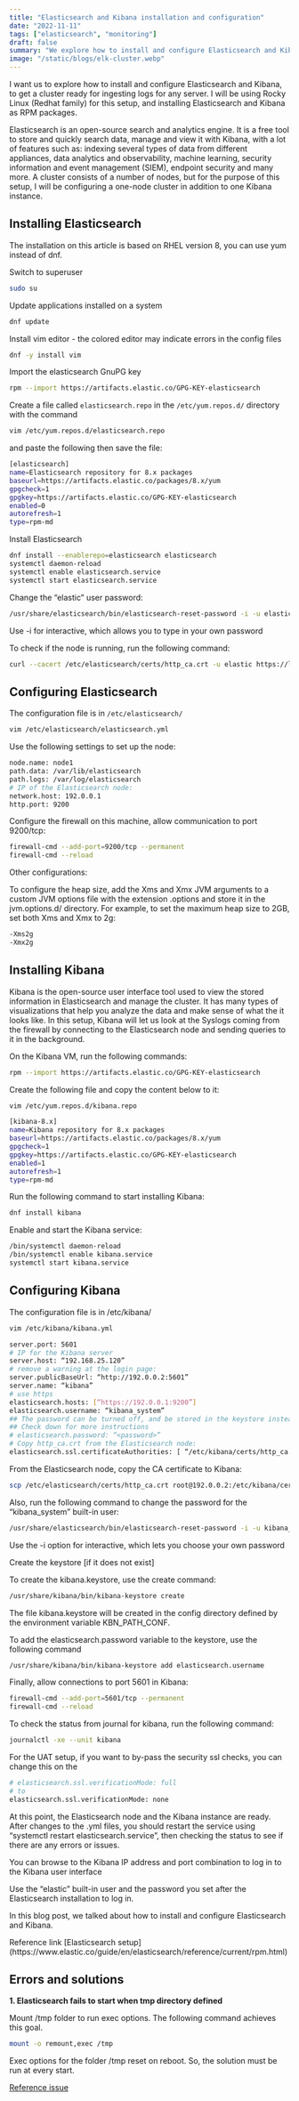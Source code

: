 ```yaml
---
title: "Elasticsearch and Kibana installation and configuration"
date: "2022-11-11"
tags: ["elasticsearch", "monitoring"]
draft: false
summary: "We explore how to install and configure Elasticsearch and Kibana, to get a cluster ready for ingesting logs from any server"
image: "/static/blogs/elk-cluster.webp"
---
```


I want us to explore how to install and configure Elasticsearch and Kibana, to get a cluster ready for ingesting logs for any server.
I will be using Rocky Linux (Redhat family) for this setup, and installing Elasticsearch and Kibana as RPM packages.

Elasticsearch is an open-source search and analytics engine. It is a free tool to
store and quickly search data, manage and view it with Kibana, with a lot of features such as:
indexing several types of data from different appliances, data analytics and observability,
machine learning, security information and event management (SIEM), endpoint security and many more.
A cluster consists of a number of nodes, but for the purpose of this setup, I will be configuring a one-node cluster in addition to one Kibana instance.

## Installing Elasticsearch

The installation on this article is based on RHEL version 8, you can use yum instead of dnf.

Switch to superuser

```bash
sudo su
```

Update applications installed on a system

```bash
dnf update
```

Install vim editor - the colored editor may indicate errors in the config files

```bash
dnf -y install vim
```

Import the elasticsearch GnuPG key

```bash
rpm --import https://artifacts.elastic.co/GPG-KEY-elasticsearch
```

Create a file called `elasticsearch.repo` in the `/etc/yum.repos.d/` directory with the command

```bash
vim /etc/yum.repos.d/elasticsearch.repo
```

and paste the following then save the file:

```bash showLineNumbers
[elasticsearch]
name=Elasticsearch repository for 8.x packages
baseurl=https://artifacts.elastic.co/packages/8.x/yum
gpgcheck=1
gpgkey=https://artifacts.elastic.co/GPG-KEY-elasticsearch
enabled=0
autorefresh=1
type=rpm-md
```

Install Elasticsearch

```bash
dnf install --enablerepo=elasticsearch elasticsearch
systemctl daemon-reload
systemctl enable elasticsearch.service
systemctl start elasticsearch.service
```

Change the “elastic” user password:

```bash
/usr/share/elasticsearch/bin/elasticsearch-reset-password -i -u elastic
```

Use -i for interactive, which allows you to type in your own password

To check if the node is running, run the following command:

```bash
curl --cacert /etc/elasticsearch/certs/http_ca.crt -u elastic https://localhost:9200
```

## Configuring Elasticsearch

The configuration file is in `/etc/elasticsearch/`

```bash
vim /etc/elasticsearch/elasticsearch.yml
```

Use the following settings to set up the node:

```bash
node.name: node1
path.data: /var/lib/elasticsearch
path.logs: /var/log/elasticsearch
# IP of the Elasticsearch node:
network.host: 192.0.0.1
http.port: 9200
```

Configure the firewall on this machine, allow communication to port 9200/tcp:

```bash
firewall-cmd --add-port=9200/tcp --permanent
firewall-cmd --reload
```

Other configurations:

To configure the heap size, add the Xms and Xmx JVM arguments to a custom JVM options
file with the extension .options and store it in the jvm.options.d/ directory.
For example, to set the maximum heap size to 2GB, set both Xms and Xmx to 2g:

```bash
-Xms2g
-Xmx2g
```

## Installing Kibana

Kibana is the open-source user interface tool used to view the stored information in Elasticsearch and manage the cluster.
It has many types of visualizations that help you analyze the data and make sense of what the it looks like.
In this setup, Kibana will let us look at the Syslogs coming from the firewall by connecting to the Elasticsearch node and sending queries to it in the background.

On the Kibana VM, run the following commands:

```bash
rpm --import https://artifacts.elastic.co/GPG-KEY-elasticsearch
```

Create the following file and copy the content below to it:

```bash
vim /etc/yum.repos.d/kibana.repo
```

```bash
[kibana-8.x]
name=Kibana repository for 8.x packages
baseurl=https://artifacts.elastic.co/packages/8.x/yum
gpgcheck=1
gpgkey=https://artifacts.elastic.co/GPG-KEY-elasticsearch
enabled=1
autorefresh=1
type=rpm-md
```

Run the following command to start installing Kibana:

```bash
dnf install kibana
```

Enable and start the Kibana service:

```bash
/bin/systemctl daemon-reload
/bin/systemctl enable kibana.service
systemctl start kibana.service
```

## Configuring Kibana

The configuration file is in /etc/kibana/

```bash
vim /etc/kibana/kibana.yml
```

```bash
server.port: 5601
# IP for the Kibana server
server.host: “192.168.25.120”
# remove a warning at the login page:
server.publicBaseUrl: “http://192.0.0.2:5601”
server.name: “kibana”
# use https
elasticsearch.hosts: [“https://192.0.0.1:9200”]
elasticsearch.username: “kibana_system”
## The password can be turned off, and be stored in the keystore instead
## Check down for more instructions
# elasticsearch.password: “<password>”
# Copy http_ca.crt from the Elasticsearch node:
elasticsearch.ssl.certificateAuthorities: [ “/etc/kibana/certs/http_ca.crt” ]
```

From the Elasticsearch node, copy the CA certificate to Kibana:

```bash
scp /etc/elasticsearch/certs/http_ca.crt root@192.0.0.2:/etc/kibana/certs
```

Also, run the following command to change the password for the “kibana_system” built-in user:

```bash
/usr/share/elasticsearch/bin/elasticsearch-reset-password -i -u kibana_system
```

Use the -i option for interactive, which lets you choose your own password

Create the keystore [if it does not exist]

To create the kibana.keystore, use the create command:

```bash
/usr/share/kibana/bin/kibana-keystore create
```

The file kibana.keystore will be created in the config directory defined by the environment variable KBN_PATH_CONF.

To add the elasticsearch.password variable to the keystore, use the following command

```bash
/usr/share/kibana/bin/kibana-keystore add elasticsearch.username
```

Finally, allow connections to port 5601 in Kibana:

```bash
firewall-cmd --add-port=5601/tcp --permanent
firewall-cmd --reload
```

To check the status from journal for kibana, run the following command:

```bash
journalctl -xe --unit kibana
```

For the UAT setup, if you want to by-pass the security ssl checks, you can change this on the

```bash
# elasticsearch.ssl.verificationMode: full
# to
elasticsearch.ssl.verificationMode: none
```

At this point, the Elasticsearch node and the Kibana instance are ready. After changes to the .yml files, you should restart the service using “systemctl restart elasticsearch.service”, then checking the status to see if there are any errors or issues.

You can browse to the Kibana IP address and port combination to log in to the Kibana user interface

Use the “elastic” built-in user and the password you set after the Elasticsearch installation to log in.

In this blog post, we talked about how to install and configure Elasticsearch and Kibana.

<callout-info>
  Reference link [Elasticsearch
  setup](https://www.elastic.co/guide/en/elasticsearch/reference/current/rpm.html)
</callout-info>

## Errors and solutions

**1. Elasticsearch fails to start when tmp directory defined**

Mount /tmp folder to run exec options. The following command achieves this goal.

```bash
mount -o remount,exec /tmp
```

Exec options for the folder /tmp reset on reboot. So, the solution must be run at every start.

[Reference issue](https://github.com/elastic/elasticsearch/issues/18406)
